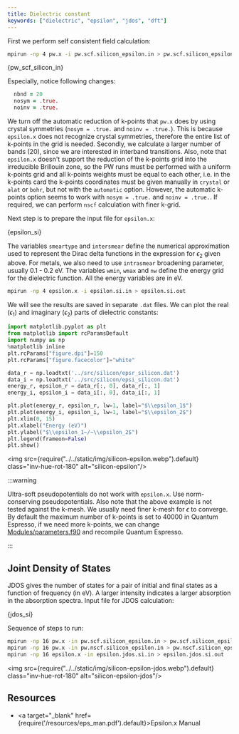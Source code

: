 ```yaml
---
title: Dielectric constant
keywords: ["dielectric", "epsilon", "jdos", "dft"]
---
```


First we perform self consistent field calculation:

```bash
mpirun -np 4 pw.x -i pw.scf.silicon_epsilon.in > pw.scf.silicon_epsilon.out
```


<CodeBlock language="bash" title="src/silicon/pw.scf.silicon_epsilon.in" showLineNumbers>{pw_scf_silicon_in}</CodeBlock>

Especially, notice following changes:

```fortran
  nbnd = 20
  nosym = .true.
  noinv = .true.
```

We turn off the automatic reduction of k-points that `pw.x` does by using
crystal symmetries (`nosym = .true.` and `noinv = .true.`). This is because
`epsilon.x` does not recognize crystal symmetries, therefore the entire list of
k-points in the grid is needed. Secondly, we calculate a larger number of bands
(20), since we are interested in interband transitions. Also, note that
`epsilon.x` doesn't support the reduction of the k-points grid into the
irreducible Brillouin zone, so the PW runs must be performed with a uniform
k-points grid and all k-points weights must be equal to each other, i.e. in the
k-points card the k-points coordinates must be given manually in `crystal` or
`alat` or `bohr`, but not with the `automatic` option. However, the automatic
k-points option seems to work with `nosym = .true.` and `noinv = .true.`. If
required, we can perform `nscf` calculation with finer k-grid.

Next step is to prepare the input file for `epsilon.x`:


<CodeBlock language="bash" title="src/silicon/epsilon.si.in" showLineNumbers>{epsilon_si}</CodeBlock>

The variables `smeartype` and `intersmear` define the numerical approximation
used to represent the Dirac delta functions in the expression for $\epsilon_2$
given above. For metals, we also need to use `intrasmear` broadening parameter,
usually 0.1 - 0.2 eV. The variables `wmin`, `wmax` and `nw` define the energy
grid for the dielectric function. All the energy variables are in eV.

```bash
mpirun -np 4 epsilon.x -i epsilon.si.in > epsilon.si.out
```

We will see the results are saved in separate `.dat` files. We can plot the real
($\epsilon_1$) and imaginary ($\epsilon_2$) parts of dielectric constants:

```py
import matplotlib.pyplot as plt
from matplotlib import rcParamsDefault
import numpy as np
%matplotlib inline
plt.rcParams["figure.dpi"]=150
plt.rcParams["figure.facecolor"]="white"

data_r = np.loadtxt('../src/silicon/epsr_silicon.dat')
data_i = np.loadtxt('../src/silicon/epsi_silicon.dat')
energy_r, epsilon_r = data_r[:, 0], data_r[:, 1]
energy_i, epsilon_i = data_i[:, 0], data_i[:, 1]

plt.plot(energy_r, epsilon_r, lw=1, label="$\\epsilon_1$")
plt.plot(energy_i, epsilon_i, lw=1, label="$\\epsilon_2$")
plt.xlim(0, 15)
plt.xlabel("Energy (eV)")
plt.ylabel("$\\epsilon_1~/~\\epsilon_2$")
plt.legend(frameon=False)
plt.show()
```
<img src={require("../../static/img/silicon-epsilon.webp").default} class="inv-hue-rot-180" alt="silicon-epsilon"/>

:::warning

Ultra-soft pseudopotentials do not work with `epsilon.x`. Use norm-conserving
pseudopotentials. Also note that the above example is not tested against the
k-mesh. We usually need finer k-mesh for $\epsilon$ to converge. By default the
maximum number of k-points is set to 40000 in Quantum Espresso, if we need more
k-points, we can change [Modules/parameters.f90](
https://gitlab.com/QEF/q-e/-/blob/develop/Modules/parameters.f90) and recompile
Quantum Espresso.

:::

## Joint Density of States
JDOS gives the number of states for a pair of initial and final states as a
function of frequency (in eV). A larger intensity indicates a larger absorption
in the absorption spectra. Input file for JDOS calculation:


<CodeBlock language="bash" title="src/silicon/epsilon.jdossi.in" showLineNumbers>{jdos_si}</CodeBlock>

Sequence of steps to run:
```bash
mpirun -np 16 pw.x -in pw.scf.silicon_epsilon.in > pw.scf.silicon_epsilon.out
mpirun -np 16 pw.x -in pw.nscf.silicon_epsilon.in > pw.nscf.silicon_epsilon.out
mpirun -np 16 epsilon.x -in epsilon.jdos.si.in > epsilon.jdos.si.out
```

<img src={require("../../static/img/silicon-epsilon-jdos.webp").default} class="inv-hue-rot-180" alt="silicon-epsilon-jdos"/>

## Resources

- <a target="_blank" href={require('/resources/eps_man.pdf').default}>Epsilon.x Manual</a>
